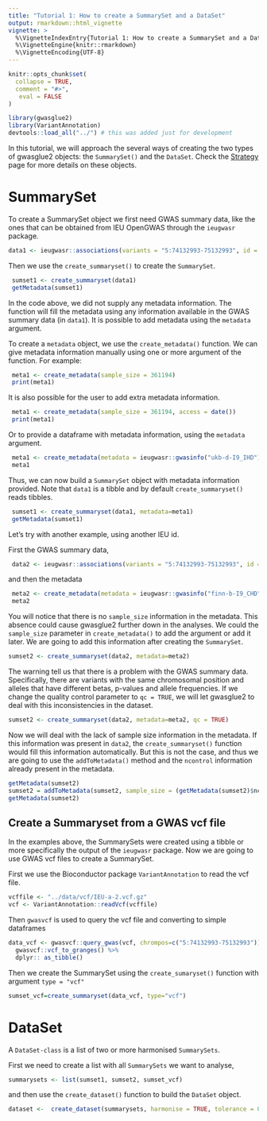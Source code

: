 ```yaml
---
title: "Tutorial 1: How to create a SummarySet and a DataSet"
output: rmarkdown::html_vignette
vignette: >
  %\VignetteIndexEntry{Tutorial 1: How to create a SummarySet and a DataSet}
  %\VignetteEngine{knitr::rmarkdown}
  %\VignetteEncoding{UTF-8}
---
```


```r
knitr::opts_chunk$set(
  collapse = TRUE,
  comment = "#>",
   eval = FALSE
)
```

```r
library(gwasglue2)
library(VariantAnnotation)
devtools::load_all("../") # this was added just for development
```

In this tutorial, we will approach the several ways of creating the two types of gwasglue2 objects: the `SummarySet()` and the `DataSet`. Check the [Strategy](Strategy.html) page for more details on these objects.


# SummarySet
 To create a SummarySet object we first need GWAS summary data, like the ones that can be obtained from IEU OpenGWAS through the `ieugwasr` package.

 ```r
 data1 <- ieugwasr::associations(variants = "5:74132993-75132993", id = "ukb-d-I9_IHD")

 ```
 
 Then we use the `create_summaryset()` to create the `SummarySet`.

```r
 sumset1 <- create_summaryset(data1)
 getMetadata(sumset1)
```

In the code above, we did not supply any metadata information. The function will fill the metadata using any information available in the GWAS summary data (in `data1`).
It is possible to add metadata using the `metadata`  argument.

To create a `metadata` object, we use the `create_metadata()` function. We can give metadata information manually using one or more argument of the function. For example: 
 
```r
 meta1 <- create_metadata(sample_size = 361194)
 print(meta1)
```

It is also possible for the user to add extra metadata information.

```r
 meta1 <- create_metadata(sample_size = 361194, access = date())
 print(meta1)
```


Or to provide a dataframe with metadata information, using the `metadata` argument.

```r
 meta1 <- create_metadata(metadata = ieugwasr::gwasinfo("ukb-d-I9_IHD"), access = date())
 meta1  
```

Thus, we can now build a `SummarySet` object with metadata information provided. Note that `data1` is a tibble and by default `create_summaryset()` reads tibbles. 

```r
 sumset1 <- create_summaryset(data1, metadata=meta1)
 getMetadata(sumset1)
```

Let's try with another example, using another IEU id.

First the GWAS summary data,

```r
 data2 <- ieugwasr::associations(variants = "5:74132993-75132993", id = "finn-b-I9_CHD")
``` 

and then the metadata

```r
 meta2 <- create_metadata(metadata = ieugwasr::gwasinfo("finn-b-I9_CHD"))
 meta2  
```
You will notice that there is no `sample_size` information in the metadata. This absence could cause gwasglue2 further down in the analyses. We could the  `sample_size` parameter in `create_metadata()` to add the argument or add it later. We are going to add this information after creating the `SummarySet`.


```r
sumset2 <- create_summaryset(data2, metadata=meta2)
```

The warning tell us that there is a problem with the GWAS summary data. Specifically, there are variants with the same chromosomal position and alleles that have different betas, p-values and allele frequencies. If we change the quality control parameter to `qc = TRUE`, we will let gwasglue2 to deal with this inconsistencies in the dataset.

```r
sumset2 <- create_summaryset(data2, metadata=meta2, qc = TRUE)
```

Now we will deal with the lack of sample size information in the metadata. If this information was present in `data2`, the `create_summaryset()` function would fill this information automatically. But this is not the case, and thus we are going to use the `addToMetadata()` method and the `ncontrol` information already present in the metadata.


```r
getMetadata(sumset2)
sumset2 = addToMetadata(sumset2, sample_size = (getMetadata(sumset2)$ncontrol + getMetadata(sumset2)$ncases))
getMetadata(sumset2)
```

## Create a Summaryset from a GWAS vcf file

In the examples above, the SummarySets were created using a tibble or more specifically the output of the `ieugwasr` package. Now we are going to use GWAS vcf files to create a SummarySet.

First we use the Bioconductor package `VariantAnnotation` to read the vcf file.

```r
vcffile <- "../data/vcf/IEU-a-2.vcf.gz"
vcf <- VariantAnnotation::readVcf(vcffile)
```
Then `gwasvcf` is used to query the vcf file and converting to simple dataframes

```r
data_vcf <- gwasvcf::query_gwas(vcf, chrompos=c("5:74132993-75132993"))%>% 
  gwasvcf::vcf_to_granges() %>% 
  dplyr:: as_tibble()
```

Then we create the SummarySet using the `create_sumaryset()` function with argument `type = "vcf"`
```r
sumset_vcf=create_summaryset(data_vcf, type="vcf")
```


# DataSet
A `DataSet-class` is a list of two or more harmonised `SummarySets`.

First we need to create a list with all `SummarySets` we want to analyse,

```r
summarysets <- list(sumset1, sumset2, sumset_vcf)
```
and then use the `create_dataset()` function to build the `DataSet` object.

```r
dataset <-  create_dataset(summarysets, harmonise = TRUE, tolerance = 0.08, action = 1)
```



